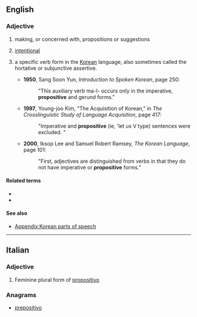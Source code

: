 ==English==

===Adjective===
{{en-adj|-}}

# making, or concerned with, propositions or suggestions
# {{lb|en|medicine|of a movement}} [[intentional]]
# {{lb|en|linguistics|Korean language}} a specific verb form in the [[Korean]] language, also sometimes called the hortative or subjunctive assertive.
#* '''1950''', Sang Soon Yun, ''Introduction to Spoken Korean'', page 250:
#*: "This auxiliary verb ma-l- occurs only in the imperative, '''propositive''' and gerund forms."
#* '''1997''', Young-joo Kim, "The Acquisition of Korean," in ''The Crosslinguistic Study of Language Acquisition'', page 417:
#*: "Imperative and '''propositive''' (ie, 'let us V type) sentences were excluded. "
#* '''2000''', Iksop Lee and Samuel Robert Ramsey, ''The Korean Language'', page 101:
#*: "First, adjectives are distinguished from verbs in that they do not have imperative or '''propositive''' forms."

====Related terms====
* {{l|en|proposition}}
* {{l|en|propositional}}

====See also====
* [[Appendix:Korean parts of speech]]

----

==Italian==

===Adjective===
{{head|it|adjective form}}

# Feminine plural form of [[propositivo]]

===Anagrams===
* [[prepositivo#Italian|prepositivo]]
